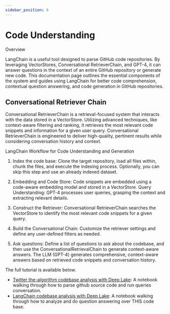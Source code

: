 ```yaml
---
sidebar_position: 6
---
```


# Code Understanding

Overview

LangChain is a useful tool designed to parse GitHub code repositories. By leveraging VectorStores, Conversational RetrieverChain, and GPT-4, it can answer questions in the context of an entire GitHub repository or generate new code. This documentation page outlines the essential components of the system and guides using LangChain for better code comprehension, contextual question answering, and code generation in GitHub repositories.

## Conversational Retriever Chain

Conversational RetrieverChain is a retrieval-focused system that interacts with the data stored in a VectorStore. Utilizing advanced techniques, like context-aware filtering and ranking, it retrieves the most relevant code snippets and information for a given user query. Conversational RetrieverChain is engineered to deliver high-quality, pertinent results while considering conversation history and context.

LangChain Workflow for Code Understanding and Generation

1. Index the code base: Clone the target repository, load all files within, chunk the files, and execute the indexing process. Optionally, you can skip this step and use an already indexed dataset.

2. Embedding and Code Store: Code snippets are embedded using a code-aware embedding model and stored in a VectorStore.
Query Understanding: GPT-4 processes user queries, grasping the context and extracting relevant details.

3. Construct the Retriever: Conversational RetrieverChain searches the VectorStore to identify the most relevant code snippets for a given query.

4. Build the Conversational Chain: Customize the retriever settings and define any user-defined filters as needed. 

5. Ask questions: Define a list of questions to ask about the codebase, and then use the ConversationalRetrievalChain to generate context-aware answers. The LLM (GPT-4) generates comprehensive, context-aware answers based on retrieved code snippets and conversation history.

The full tutorial is available below.
- [Twitter the-algorithm codebase analysis with Deep Lake](./twitter-the-algorithm-analysis-deeplake.html): A notebook walking through how to parse github source code and run queries conversation.
- [LangChain codebase analysis with Deep Lake](./code-analysis-deeplake.html): A notebook walking through how to analyze and do question answering over THIS code base.
